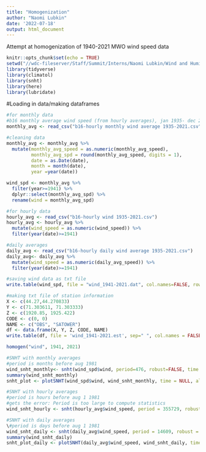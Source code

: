 ---
title: "Homogenization"
author: "Naomi Lubkin"
date: '2022-07-18'
output: html_document
---
Attempt at homogenization of 1940-2021 MWO wind speed data

```{r setup, include=FALSE}
knitr::opts_chunk$set(echo = TRUE)
setwd("//wdc-fileserver/Staff/Summit/Interns/Naomi Lubkin/Wind and Humidity Climate Trends/Homogenization")
library(tidyverse)
library(climatol)
library(snht)
library(here)
library(lubridate)
```

#Loading in data/making dataframes
```{r}
#for monthly data
#b16 monthly average wind speed (from hourly averages), jan 1935- dec 2021
monthly_avg <- read_csv("b16-hourly monthly wind average 1935-2021.csv")

#cleaning data
monthly_avg <- monthly_avg %>%
  mutate(monthly_avg_speed = as.numeric(monthly_avg_speed), 
         monthly_avg_spd = round(monthly_avg_speed, digits = 1), 
         date = as.Date(date), 
         month = month(date), 
         year =year(date)) 

wind_spd <- monthly_avg %>%
  filter(year>=1941) %>% 
  dplyr::select(monthly_avg_spd) %>% 
  rename(wind = monthly_avg_spd)

#for hourly data
hourly_avg <- read_csv("b16-hourly wind 1935-2021.csv")
hourly_avg <- hourly_avg %>%
  mutate(wind_speed = as.numeric(wind_speed)) %>%
  filter(year(date)>=1941) 

#daily averages
daily_avg <- read_csv("b16-hourly daily wind average 1935-2021.csv")
daily_avg<- daily_avg %>%
  mutate(wind_speed = as.numeric(daily_avg_speed)) %>%
  filter(year(date)>=1941)
```


```{r}
#saving wind data as txt file
write.table(wind_spd, file = "wind_1941-2021.dat", col.names=FALSE, row.names = FALSE)

#making txt file of station information 
X <- c(44.27,44.270833)
Y <- c(71.303611, 71.303333)
Z <- c(1920.85, 1925.422)
CODE <- c(0, 0)
NAME <- c("OBS", "SATOWER")
df <- data.frame(X, Y, Z, CODE, NAME)
write.table(df, file = 'wind_1941-2021.est', sep=" ", col.names = FALSE, row.names = FALSE)

homogen("wind", 1941, 2021)
```


```{r}
#SNHT with monthly averages
#period is months before aug 1981
wind_snht_monthly<- snht(wind_spd$wind, period=476, robust=FALSE, time =NULL)
summary(wind_snht_monthly)
snht_plot <- plotSNHT(wind_spd$wind, wind_snht_monthly, time = NULL, alpha = 0.05)

#SNHT with hourly averages 
#period is hours before aug 1 1981
#gets the error: Period is too large to compute statistics
wind_snht_hourly <- snht(hourly_avg$wind_speed, period = 355729, robust = FALSE, time = NULL)

#SNHT with daily averages
\#period is days before aug 1 1981
wind_snht_daily <- snht(daily_avg$wind_speed, period = 14609, robust = FALSE, time = NULL)
summary(wind_snht_daily)
snht_plot_daily <- plotSNHT(daily_avg$wind_speed, wind_snht_daily, time=NULL, alpha = 0.05)
```


